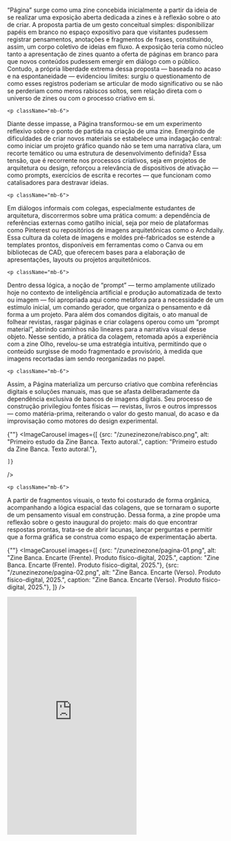 
<div className="space-y-8">
  <div className="prose prose-lg max-w-none">
    <p className="mb-6">
“Página” surge como uma zine concebida inicialmente a partir da ideia de se realizar uma exposição aberta dedicada a zines e à reflexão sobre o ato de criar. A proposta partia de um gesto conceitual simples: disponibilizar papéis em branco no espaço expositivo para que visitantes pudessem registrar pensamentos, anotações e fragmentos de frases, constituindo, assim, um corpo coletivo de ideias em fluxo. A exposição teria como núcleo tanto a apresentação de zines quanto a oferta de páginas em branco para que novos conteúdos pudessem emergir em diálogo com o público. Contudo, a própria liberdade extrema dessa proposta — baseada no acaso e na espontaneidade — evidenciou limites: surgiu o questionamento de como esses registros poderiam se articular de modo significativo ou se não se perderiam como meros rabiscos soltos, sem relação direta com o universo de zines ou com o processo criativo em si.
</p>

    <p className="mb-6">
Diante desse impasse, a Página transformou-se em um experimento reflexivo sobre o ponto de partida na criação de uma zine. Emergindo de dificuldades de criar novos materiais se estabelece uma indagação central: como iniciar um projeto gráfico quando não se tem uma narrativa clara, um recorte temático ou uma estrutura de desenvolvimento definida? Essa tensão, que é recorrente nos processos criativos, seja em projetos de arquitetura ou design, reforçou a relevância de dispositivos de ativação — como prompts, exercícios de escrita e recortes — que funcionam como catalisadores para destravar ideias. 
</p>

    <p className="mb-6">
Em diálogos informais com colegas, especialmente estudantes de arquitetura, discorrermos sobre uma prática comum: a dependência de referências externas como gatilho inicial, seja por meio de plataformas como Pinterest ou repositórios de imagens arquitetônicas como o Archdaily. Essa cultura da coleta de imagens e moldes pré-fabricados se estende a templates prontos, disponíveis em ferramentas como o Canva ou em bibliotecas de CAD, que oferecem bases para a elaboração de apresentações, layouts ou projetos arquitetônicos.
</p>

    <p className="mb-6">
Dentro dessa lógica, a noção de “prompt” — termo amplamente utilizado hoje no contexto de inteligência artificial e produção automatizada de texto ou imagem — foi apropriada aqui como metáfora para a necessidade de um estímulo inicial, um comando gerador, que organiza o pensamento e dá forma a um projeto. Para além dos comandos digitais, o ato manual de folhear revistas, rasgar páginas e criar colagens operou como um “prompt material”, abrindo caminhos não lineares para a narrativa visual desse objeto. Nesse sentido, a prática da colagem, retomada após a experiência com a zine Olho, revelou-se uma estratégia intuitiva, permitindo que o conteúdo surgisse de modo fragmentado e provisório, à medida que imagens recortadas iam sendo reorganizadas no papel.
</p>

    <p className="mb-6">
Assim, a Página materializa um percurso criativo que combina referências digitais e soluções manuais, mas que se afasta deliberadamente da dependência exclusiva de bancos de imagens digitais. Seu processo de construção privilegiou fontes físicas — revistas, livros e outros impressos — como matéria-prima, reiterando o valor do gesto manual, do acaso e da improvisação como motores do design experimental. 
</p>
  </div>

  {""}
  <ImageCarousel
    images={[
        {src: "/zunezinezone/rabisco.png", alt: "Primeiro estudo da Zine Banca. Texto autoral.", caption: "Primeiro estudo da Zine Banca. Texto autoral."},
  
    ]}
  />


</div>


<div className="space-y-8">
  <div className="prose prose-lg max-w-none">

    <p className="mb-6">
A partir de fragmentos visuais, o texto foi costurado de forma orgânica, acompanhando a lógica espacial das colagens, que se tornaram o suporte de um pensamento visual em construção. Dessa forma, a zine propõe uma reflexão sobre o gesto inaugural do projeto: mais do que encontrar respostas prontas, trata-se de abrir lacunas, lançar perguntas e permitir que a forma gráfica se construa como espaço de experimentação aberta.
</p>  
</div>


 {""}
  <ImageCarousel
    images={[
        {src: "/zunezinezone/pagina-01.png", alt: "Zine Banca. Encarte (Frente). Produto físico-digital, 2025.", caption: "Zine Banca. Encarte (Frente). Produto físico-digital, 2025."},
        {src: "/zunezinezone/pagina-02.png", alt: "Zine Banca. Encarte (Verso). Produto físico-digital, 2025.", caption: "Zine Banca. Encarte (Verso). Produto físico-digital, 2025."},
    ]}
  />


  <iframe className="w-full" height="550" src="https://www.youtube.com/embed/YIfTCHeFfhA?si=WEhIDGZWeekHygqA" title="YouTube video player" frameborder="0" allow="accelerometer; autoplay; clipboard-write; encrypted-media; gyroscope; picture-in-picture; web-share" referrerpolicy="strict-origin-when-cross-origin" allowfullscreen></iframe>

</div>
